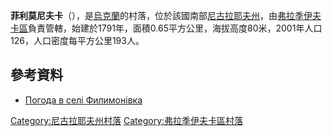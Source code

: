 {{coord|47|45|27|N|30|36|33|E|scale:100000|display=title}}

'''菲利莫尼夫卡'''（{{lang-uk|Филимонівка}}），是[[烏克蘭|烏克蘭]]的村落，位於該國南部[[尼古拉耶夫州|尼古拉耶夫州]]，由[[弗拉季伊夫卡區|弗拉季伊夫卡區]]負責管轄，始建於1791年，面積0.65平方公里，海拔高度80米，2001年人口126，人口密度每平方公里193人。

==參考資料==
* [http://weather.in.ua/ua/nikolaevskaja/27146 Погода в селі Филимонівка]

[[Category:尼古拉耶夫州村落|Category:尼古拉耶夫州村落]]
[[Category:弗拉季伊夫卡區村落|Category:弗拉季伊夫卡區村落]]


{{Mykolaiv-geo-stub}}